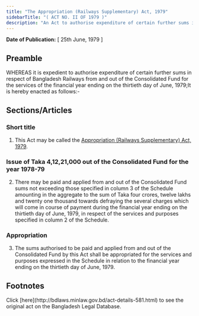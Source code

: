 ```yaml
---
title: "The Appropriation (Railways Supplementary) Act, 1979"
sidebarTitle: "( ACT NO. II OF 1979 )"
description: "An Act to authorise expenditure of certain further sums in respect of Bangladesh Railways from and out of the Consolidated Fund for the services of the financial year ending on the thirtieth day of June, 1979."
---
```


**Date of Publication:** [ 25th June, 1979 ]

## Preamble

WHEREAS it is expedient to authorise expenditure of certain further sums in respect of Bangladesh Railways from and out of the Consolidated Fund for the services of the financial year ending on the thirtieth day of June, 1979;It is hereby enacted as follows:-

## Sections/Articles

### Short title

1. This Act may be called the [Appropriation (Railways Supplementary) Act, 1979](/laws/volume-21/act-581 "Appropriation (Railways Supplementary) Act, 1979").

### Issue of Taka 4,12,21,000 out of the Consolidated Fund for the year 1978-79

2. There may be paid and applied from and out of the Consolidated Fund sums not exceeding those specified in column 3 of the Schedule amounting in the aggregate to the sum of Taka four crores, twelve lakhs and twenty one thousand towards defraying the several charges which will come in course of payment during the financial year ending on the thirtieth day of June, 1979, in respect of the services and purposes specified in column 2 of the Schedule.

### Appropriation

3. The sums authorised to be paid and applied from and out of the Consolidated Fund by this Act shall be appropriated for the services and purposes expressed in the Schedule in relation to the financial year ending on the thirtieth day of June, 1979.

## Footnotes

<Note>
  Click [here](http://bdlaws.minlaw.gov.bd/act-details-581.html) to see the original act on the Bangladesh Legal Database.
</Note>
